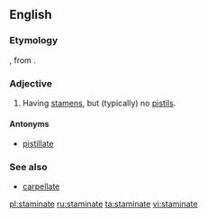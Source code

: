 ==English==

===Etymology===
{{etyl|la}} {{lena}} {{term|staminatus|lang=la||consisting of threads}}, from {{term|stamen|lang=la||thread}}.

===Adjective===
{{en-adj}}

# {{context|botany}} Having [[stamen]]s, but (typically) no [[pistil]]s.

====Antonyms====
* [[pistillate]]

===See also===
* [[carpellate]]

[[pl:staminate]]
[[ru:staminate]]
[[ta:staminate]]
[[vi:staminate]]